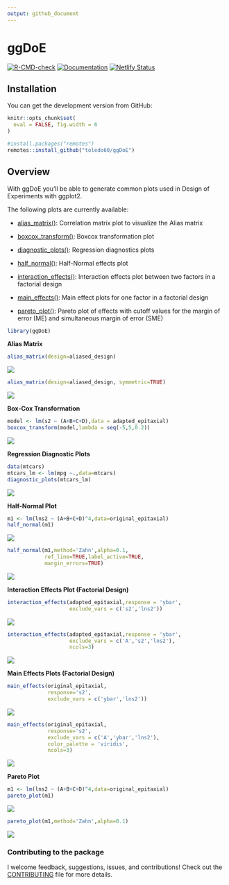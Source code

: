 ```yaml
---
output: github_document
---
```


# ggDoE

[![R-CMD-check](https://github.com/toledo60/ggDoE/workflows/R-CMD-check/badge.svg)](https://github.com/toledo60/ggDoE/actions)
[![Documentation](https://img.shields.io/badge/Documentation-ggDoE-blue)](https://ggdoe.netlify.app/)
[![Netlify Status](https://api.netlify.com/api/v1/badges/20d30180-f503-4b63-ba9c-c95bfca3826e/deploy-status)](https://app.netlify.com/sites/ggdoe/deploys)

## Installation

You can get the development version from GitHub:


```r
knitr::opts_chunk$set(
  eval = FALSE, fig.width = 6
)
```



```r
#install.packages("remotes") 
remotes::install_github("toledo60/ggDoE")
```

## Overview

With ggDoE you'll be able to generate common plots used in Design of Experiments with ggplot2.

The following plots are currently available:

- [alias_matrix()](https://ggdoe.netlify.app/reference/alias_matrix.html): Correlation matrix plot to visualize the Alias matrix

- [boxcox_transform()](https://ggdoe.netlify.app/reference/boxcox_transform.html): Boxcox transformation plot

- [diagnostic_plots()](https://ggdoe.netlify.app/reference/diagnostic_plots.html): Regression diagnostics plots

- [half_normal()](https://ggdoe.netlify.app/reference/half_normal.html): Half-Normal effects plot


- [interaction_effects()](https://ggdoe.netlify.app/reference/interaction_effects.html): Interaction effects plot between two factors in a factorial design


- [main_effects()](https://ggdoe.netlify.app/reference/main_effects.html): Main effect plots for one factor in a factorial design


- [pareto_plot()](https://ggdoe.netlify.app/reference/pareto_plot.html): Pareto plot of effects with cutoff values for the margin of error (ME) and simultaneous margin of error (SME)



```r
library(ggDoE)
```


**Alias Matrix**

```r
alias_matrix(design=aliased_design)
```
![](man/figures/unnamed-chunk-3-1.png)

```r
alias_matrix(design=aliased_design, symmetric=TRUE)
```

![](man/figures/unnamed-chunk-4-1.png)

**Box-Cox Transformation**

```r
model <- lm(s2 ~ (A+B+C+D),data = adapted_epitaxial)
boxcox_transform(model,lambda = seq(-5,5,0.2))
```

![](man/figures/unnamed-chunk-5-1.png)



**Regression Diagnostic Plots**

```r
data(mtcars)
mtcars_lm <- lm(mpg ~.,data=mtcars)
diagnostic_plots(mtcars_lm)
```


![](man/figures/unnamed-chunk-6-1.png)


**Half-Normal Plot**


```r
m1 <- lm(lns2 ~ (A+B+C+D)^4,data=original_epitaxial)
half_normal(m1)
```


![](man/figures/unnamed-chunk-7-1.png)



```r
half_normal(m1,method='Zahn',alpha=0.1,
            ref_line=TRUE,label_active=TRUE,
            margin_errors=TRUE)
```



![](man/figures/unnamed-chunk-8-1.png)



**Interaction Effects Plot (Factorial Design)**


```r
interaction_effects(adapted_epitaxial,response = 'ybar',
                    exclude_vars = c('s2','lns2'))
```


![](man/figures/unnamed-chunk-9-1.png)




```r
interaction_effects(adapted_epitaxial,response = 'ybar',
                    exclude_vars = c('A','s2','lns2'),
                    ncols=3)
```



![](man/figures/unnamed-chunk-10-1.png)




**Main Effects Plots (Factorial Design)**

```r
main_effects(original_epitaxial,
             response='s2',
             exclude_vars = c('ybar','lns2'))
```


![](man/figures/unnamed-chunk-11-1.png)



```r
main_effects(original_epitaxial,
             response='s2',
             exclude_vars = c('A','ybar','lns2'),
             color_palette = 'viridis',
             ncols=3)
```



![](man/figures/unnamed-chunk-12-1.png)



**Pareto Plot**

```r
m1 <- lm(lns2 ~ (A+B+C+D)^4,data=original_epitaxial)
pareto_plot(m1)
```


![](man/figures/unnamed-chunk-13-1.png)



```r
pareto_plot(m1,method='Zahn',alpha=0.1)
```


![](man/figures/unnamed-chunk-14-1.png)





### Contributing to the package
I welcome feedback, suggestions, issues, and contributions!
Check out the [CONTRIBUTING](https://github.com/toledo60/ggDoE/blob/main/.github/CONTRIBUTING.md) file for more details.
